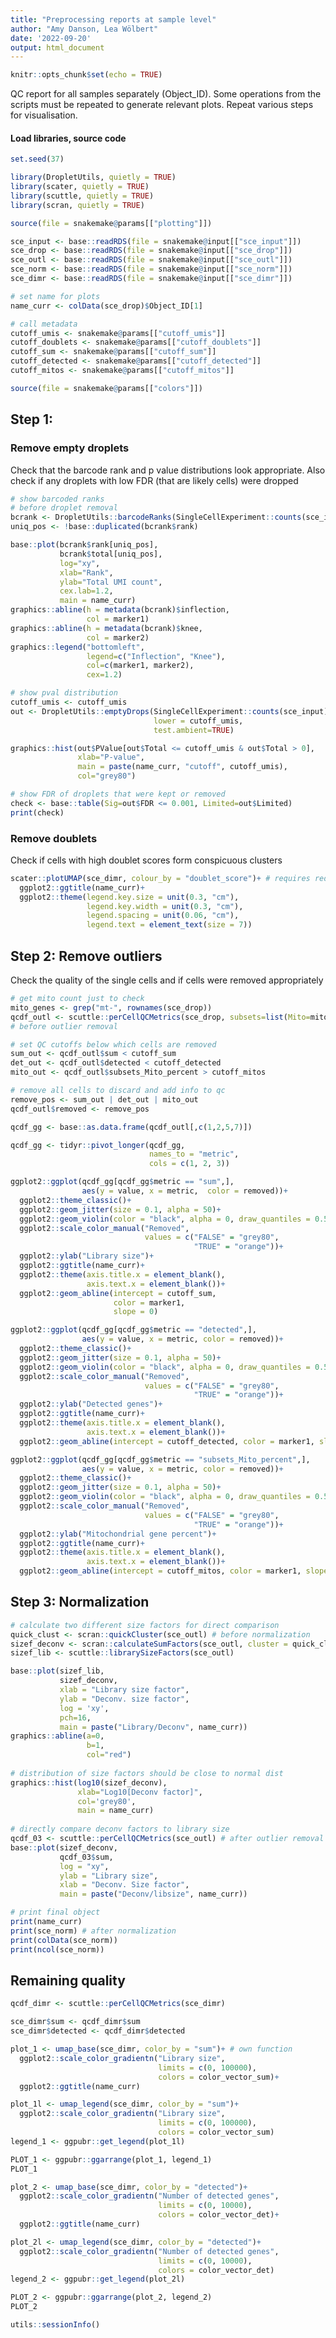 ```yaml
---
title: "Preprocessing reports at sample level"
author: "Amy Danson, Lea Wölbert"
date: '2022-09-20'
output: html_document
---
```


```r
knitr::opts_chunk$set(echo = TRUE)
```

QC report for all samples separately (Object_ID).
Some operations from the scripts must be repeated to generate relevant plots.
Repeat various steps for visualisation.

#### Load libraries, source code 

```r
set.seed(37)
```

```r
library(DropletUtils, quietly = TRUE) 
library(scater, quietly = TRUE) 
library(scuttle, quietly = TRUE) 
library(scran, quietly = TRUE) 
```

```r
source(file = snakemake@params[["plotting"]])
```

```r

sce_input <- base::readRDS(file = snakemake@input[["sce_input"]])
sce_drop <- base::readRDS(file = snakemake@input[["sce_drop"]])
sce_outl <- base::readRDS(file = snakemake@input[["sce_outl"]])
sce_norm <- base::readRDS(file = snakemake@input[["sce_norm"]])
sce_dimr <- base::readRDS(file = snakemake@input[["sce_dimr"]])

# set name for plots
name_curr <- colData(sce_drop)$Object_ID[1] 
```

```r
# call metadata
cutoff_umis <- snakemake@params[["cutoff_umis"]]
cutoff_doublets <- snakemake@params[["cutoff_doublets"]] 
cutoff_sum <- snakemake@params[["cutoff_sum"]] 
cutoff_detected <- snakemake@params[["cutoff_detected"]]
cutoff_mitos <- snakemake@params[["cutoff_mitos"]]
```

```r
source(file = snakemake@params[["colors"]])
```

## Step 1: 

### Remove empty droplets

Check that the barcode rank and p value distributions look appropriate.
Also check if any droplets with low FDR (that are likely cells) were dropped

```r

# show barcoded ranks 
# before droplet removal
bcrank <- DropletUtils::barcodeRanks(SingleCellExperiment::counts(sce_input)) 
uniq_pos <- !base::duplicated(bcrank$rank)

base::plot(bcrank$rank[uniq_pos],
           bcrank$total[uniq_pos],
           log="xy", 
           xlab="Rank", 
           ylab="Total UMI count", 
           cex.lab=1.2, 
           main = name_curr)
graphics::abline(h = metadata(bcrank)$inflection,
                 col = marker1)
graphics::abline(h = metadata(bcrank)$knee, 
                 col = marker2)
graphics::legend("bottomleft",
                 legend=c("Inflection", "Knee"), 
                 col=c(marker1, marker2), 
                 cex=1.2)

# show pval distribution    
cutoff_umis <- cutoff_umis
out <- DropletUtils::emptyDrops(SingleCellExperiment::counts(sce_input), 
                                lower = cutoff_umis, 
                                test.ambient=TRUE)  

graphics::hist(out$PValue[out$Total <= cutoff_umis & out$Total > 0],
               xlab="P-value",
               main = paste(name_curr, "cutoff", cutoff_umis), 
               col="grey80")  

# show FDR of droplets that were kept or removed
check <- base::table(Sig=out$FDR <= 0.001, Limited=out$Limited)
print(check)
```

### Remove doublets

Check if cells with high doublet scores form conspicuous clusters

```r
scater::plotUMAP(sce_dimr, colour_by = "doublet_score")+ # requires reduced dims
  ggplot2::ggtitle(name_curr)+
  ggplot2::theme(legend.key.size = unit(0.3, "cm"), 
                 legend.key.width = unit(0.3, "cm"),
                 legend.spacing = unit(0.06, "cm"), 
                 legend.text = element_text(size = 7))
```

## Step 2: Remove outliers

Check the quality of the single cells and if cells were removed appropriately

```r

# get mito count just to check
mito_genes <- grep("mt-", rownames(sce_drop))
qcdf_outl <- scuttle::perCellQCMetrics(sce_drop, subsets=list(Mito=mito_genes)) 
# before outlier removal

# set QC cutoffs below which cells are removed
sum_out <- qcdf_outl$sum < cutoff_sum 
det_out <- qcdf_outl$detected < cutoff_detected 
mito_out <- qcdf_outl$subsets_Mito_percent > cutoff_mitos

# remove all cells to discard and add info to qc
remove_pos <- sum_out | det_out | mito_out
qcdf_outl$removed <- remove_pos

qcdf_gg <- base::as.data.frame(qcdf_outl[,c(1,2,5,7)])

qcdf_gg <- tidyr::pivot_longer(qcdf_gg, 
                               names_to = "metric", 
                               cols = c(1, 2, 3))

ggplot2::ggplot(qcdf_gg[qcdf_gg$metric == "sum",], 
                aes(y = value, x = metric,  color = removed))+
  ggplot2::theme_classic()+
  ggplot2::geom_jitter(size = 0.1, alpha = 50)+
  ggplot2::geom_violin(color = "black", alpha = 0, draw_quantiles = 0.5)+  
  ggplot2::scale_color_manual("Removed", 
                              values = c("FALSE" = "grey80", 
                                         "TRUE" = "orange"))+
  ggplot2::ylab("Library size")+
  ggplot2::ggtitle(name_curr)+
  ggplot2::theme(axis.title.x = element_blank(), 
                 axis.text.x = element_blank())+
  ggplot2::geom_abline(intercept = cutoff_sum, 
                       color = marker1,  
                       slope = 0) 

ggplot2::ggplot(qcdf_gg[qcdf_gg$metric == "detected",], 
                aes(y = value, x = metric, color = removed))+
  ggplot2::theme_classic()+
  ggplot2::geom_jitter(size = 0.1, alpha = 50)+
  ggplot2::geom_violin(color = "black", alpha = 0, draw_quantiles = 0.5)+ 
  ggplot2::scale_color_manual("Removed", 
                              values = c("FALSE" = "grey80", 
                                         "TRUE" = "orange"))+
  ggplot2::ylab("Detected genes")+
  ggplot2::ggtitle(name_curr)+
  ggplot2::theme(axis.title.x = element_blank(), 
                 axis.text.x = element_blank())+
  ggplot2::geom_abline(intercept = cutoff_detected, color = marker1, slope = 0) 

ggplot2::ggplot(qcdf_gg[qcdf_gg$metric == "subsets_Mito_percent",], 
                aes(y = value, x = metric, color = removed))+
  ggplot2::theme_classic()+
  ggplot2::geom_jitter(size = 0.1, alpha = 50)+
  ggplot2::geom_violin(color = "black", alpha = 0, draw_quantiles = 0.5)+  
  ggplot2::scale_color_manual("Removed",
                              values = c("FALSE" = "grey80", 
                                         "TRUE" = "orange"))+
  ggplot2::ylab("Mitochondrial gene percent")+
  ggplot2::ggtitle(name_curr)+
  ggplot2::theme(axis.title.x = element_blank(), 
                 axis.text.x = element_blank())+
  ggplot2::geom_abline(intercept = cutoff_mitos, color = marker1, slope = 0) 
```

## Step 3: Normalization

```r
# calculate two different size factors for direct comparison
quick_clust <- scran::quickCluster(sce_outl) # before normalization
sizef_deconv <- scran::calculateSumFactors(sce_outl, cluster = quick_clust)
sizef_lib <- scuttle::librarySizeFactors(sce_outl)

base::plot(sizef_lib, 
           sizef_deconv,
           xlab = "Library size factor",
           ylab = "Deconv. size factor",
           log = 'xy',
           pch=16, 
           main = paste("Library/Deconv", name_curr))
graphics::abline(a=0,
                 b=1,
                 col="red")
    
# distribution of size factors should be close to normal dist
graphics::hist(log10(sizef_deconv),
               xlab="Log10[Deconv factor]", 
               col='grey80', 
               main = name_curr)
    
# directly compare deconv factors to library size
qcdf_03 <- scuttle::perCellQCMetrics(sce_outl) # after outlier removal
base::plot(sizef_deconv, 
           qcdf_03$sum, 
           log = "xy",
           ylab = "Library size",
           xlab = "Deconv. Size factor", 
           main = paste("Deconv/libsize", name_curr))
```

```r
# print final object
print(name_curr)
print(sce_norm) # after normalization
print(colData(sce_norm))
print(ncol(sce_norm))
```

## Remaining quality

```r

qcdf_dimr <- scuttle::perCellQCMetrics(sce_dimr)

sce_dimr$sum <- qcdf_dimr$sum
sce_dimr$detected <- qcdf_dimr$detected

plot_1 <- umap_base(sce_dimr, color_by = "sum")+ # own function
  ggplot2::scale_color_gradientn("Library size", 
                                 limits = c(0, 100000),
                                 colors = color_vector_sum)+
  ggplot2::ggtitle(name_curr)

plot_1l <- umap_legend(sce_dimr, color_by = "sum")+
  ggplot2::scale_color_gradientn("Library size", 
                                 limits = c(0, 100000),
                                 colors = color_vector_sum)
legend_1 <- ggpubr::get_legend(plot_1l)

PLOT_1 <- ggpubr::ggarrange(plot_1, legend_1)
PLOT_1

plot_2 <- umap_base(sce_dimr, color_by = "detected")+ 
  ggplot2::scale_color_gradientn("Number of detected genes", 
                                 limits = c(0, 10000),
                                 colors = color_vector_det)+
  ggplot2::ggtitle(name_curr)

plot_2l <- umap_legend(sce_dimr, color_by = "detected")+
  ggplot2::scale_color_gradientn("Number of detected genes", 
                                 limits = c(0, 10000),
                                 colors = color_vector_det)
legend_2 <- ggpubr::get_legend(plot_2l)

PLOT_2 <- ggpubr::ggarrange(plot_2, legend_2)
PLOT_2
```

```r
utils::sessionInfo()
```